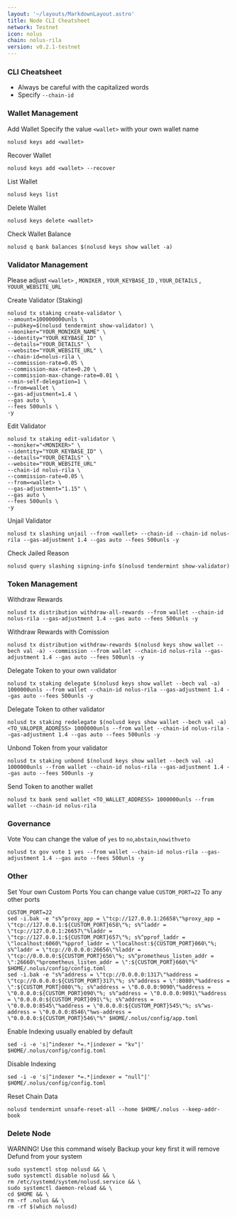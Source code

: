 ```yaml
---
layout: '~/layouts/MarkdownLayout.astro'
title: Node CLI Cheatsheet
network: Testnet
icon: nolus
chain: nolus-rila
version: v0.2.1-testnet
---
```


### CLI Cheatsheet

- Always be careful with the capitalized words
- Specify `--chain-id`

### Wallet Management

Add Wallet
Specify the value `<wallet>` with your own wallet name

```
nolusd keys add <wallet>
```

Recover Wallet
```
nolusd keys add <wallet> --recover
```

List Wallet
```
nolusd keys list
```

Delete Wallet
```
nolusd keys delete <wallet>
```

Check Wallet Balance
```
nolusd q bank balances $(nolusd keys show wallet -a)
```

### Validator Management

Please adjust `<wallet>` , `MONIKER` , `YOUR_KEYBASE_ID` , `YOUR_DETAILS` , `YOUUR_WEBSITE_URL`

Create Validator (Staking)
```
nolusd tx staking create-validator \
--amount=100000000unls \
--pubkey=$(nolusd tendermint show-validator) \
--moniker="YOUR_MONIKER_NAME" \
--identity="YOUR_KEYBASE_ID" \
--details="YOUR_DETAILS" \
--website="YOUR_WEBSITE_URL" \
--chain-id=nolus-rila \
--commission-rate=0.05 \
--commission-max-rate=0.20 \
--commission-max-change-rate=0.01 \
--min-self-delegation=1 \
--from=wallet \
--gas-adjustment=1.4 \
--gas auto \
--fees 500unls \
-y
```

Edit Validator
```
nolusd tx staking edit-validator \
--moniker="<MONIKER>" \
--identity="YOUR_KEYBASE_ID" \
--details="YOUR_DETAILS" \
--website="YOUR_WEBSITE_URL"
--chain-id nolus-rila \
--commission-rate=0.05 \
--from=<wallet> \
--gas-adjustment="1.15" \
--gas auto \
--fees 500unls \
-y
```


Unjail Validator
```
nolusd tx slashing unjail --from <wallet> --chain-id --chain-id nolus-rila --gas-adjustment 1.4 --gas auto --fees 500unls -y
```

Check Jailed Reason
```
nolusd query slashing signing-info $(nolusd tendermint show-validator)
```

### Token Management

Withdraw Rewards
```
nolusd tx distribution withdraw-all-rewards --from wallet --chain-id nolus-rila --gas-adjustment 1.4 --gas auto --fees 500unls -y
```

Withdraw Rewards with Comission
```
nolusd tx distribution withdraw-rewards $(nolusd keys show wallet --bech val -a) --commission --from wallet --chain-id nolus-rila --gas-adjustment 1.4 --gas auto --fees 500unls -y
```

Delegate Token to your own validator
```
nolusd tx staking delegate $(nolusd keys show wallet --bech val -a) 1000000unls --from wallet --chain-id nolus-rila --gas-adjustment 1.4 --gas auto --fees 500unls -y
```

Delegate Token to other validator
```
nolusd tx staking redelegate $(nolusd keys show wallet --bech val -a) <TO_VALOPER_ADDRESS> 1000000unls --from wallet --chain-id nolus-rila --gas-adjustment 1.4 --gas auto --fees 500unls -y
```

Unbond Token from your validator
```
nolusd tx staking unbond $(nolusd keys show wallet --bech val -a) 1000000unls --from wallet --chain-id nolus-rila --gas-adjustment 1.4 --gas auto --fees 500unls -y
```

Send Token to another wallet
```
nolusd tx bank send wallet <TO_WALLET_ADDRESS> 1000000unls --from wallet --chain-id nolus-rila
```

### Governance 

Vote
You can change the value of `yes` to `no`,`abstain`,`nowithveto`

```
nolusd tx gov vote 1 yes --from wallet --chain-id nolus-rila --gas-adjustment 1.4 --gas auto --fees 500unls -y
```

### Other

Set Your own Custom Ports
You can change value `CUSTOM_PORT=22` To any other ports
```
CUSTOM_PORT=22
sed -i.bak -e "s%^proxy_app = \"tcp://127.0.0.1:26658\"%proxy_app = \"tcp://127.0.0.1:${CUSTOM_PORT}658\"%; s%^laddr = \"tcp://127.0.0.1:26657\"%laddr = \"tcp://127.0.0.1:${CUSTOM_PORT}657\"%; s%^pprof_laddr = \"localhost:6060\"%pprof_laddr = \"localhost:${CUSTOM_PORT}060\"%; s%^laddr = \"tcp://0.0.0.0:26656\"%laddr = \"tcp://0.0.0.0:${CUSTOM_PORT}656\"%; s%^prometheus_listen_addr = \":26660\"%prometheus_listen_addr = \":${CUSTOM_PORT}660\"%" $HOME/.nolus/config/config.toml
sed -i.bak -e "s%^address = \"tcp://0.0.0.0:1317\"%address = \"tcp://0.0.0.0:${CUSTOM_PORT}317\"%; s%^address = \":8080\"%address = \":${CUSTOM_PORT}080\"%; s%^address = \"0.0.0.0:9090\"%address = \"0.0.0.0:${CUSTOM_PORT}090\"%; s%^address = \"0.0.0.0:9091\"%address = \"0.0.0.0:${CUSTOM_PORT}091\"%; s%^address = \"0.0.0.0:8545\"%address = \"0.0.0.0:${CUSTOM_PORT}545\"%; s%^ws-address = \"0.0.0.0:8546\"%ws-address = \"0.0.0.0:${CUSTOM_PORT}546\"%" $HOME/.nolus/config/app.toml
```

Enable Indexing usually enabled by default
```
sed -i -e 's|^indexer *=.*|indexer = "kv"|' $HOME/.nolus/config/config.toml
```

Disable Indexing
```
sed -i -e 's|^indexer *=.*|indexer = "null"|' $HOME/.nolus/config/config.toml
```

Reset Chain Data
```
nolusd tendermint unsafe-reset-all --home $HOME/.nolus --keep-addr-book
```

### Delete Node

WARNING! Use this command wisely 
Backup your key first it will remove Defund from your system

```
sudo systemctl stop nolusd && \
sudo systemctl disable nolusd && \
rm /etc/systemd/system/nolusd.service && \
sudo systemctl daemon-reload && \
cd $HOME && \
rm -rf .nolus && \
rm -rf $(which nolusd)
```
